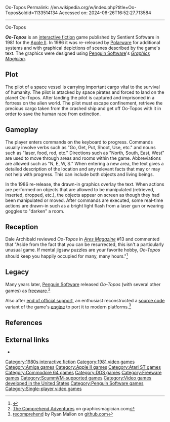 Oo-Topos
Permalink: //en.wikipedia.org/w/index.php?title=Oo-Topos&oldid=1133514134
Accessed on: 2024-06-26T16:52:27.713584



------
Oo-Topos
{{short description|Interactive fiction computer game first made for the Apple II in 1981}}
{{Refimprove|date=October 2019}}
{{Infobox video game
|title   = Oo-Topos
|image   = Oo-Topos.jpg
|caption = Atari ST box art
|developer = [[Polarware]]
|publisher = [[Polarware]]
|designer =
|artist = Raimund Redlich<br>Brian Poff
|writer = [[Michael Berlyn]]<br>Muffy McClung Berlyn
|engine = 
|released = 1981, 1986
|genre = [[Interactive fiction]]
|modes = [[Single-player video game|Single-player]]
|platforms = [[Apple II]], [[Amiga]], [[Atari ST]], [[Commodore 64]], [[DOS]]
}}

'''''Oo-Topos''''' is an [[interactive fiction]] game published by Sentient Software in 1981 for the [[Apple II]]. In 1986 it was re-released by [[Polarware]] for additional systems and with graphical depictions of scenes described by the game's text. The graphics were designed using [[Penguin Software]]'s ''[[Graphics Magician]]''.

==Plot==
The pilot of a space vessel is carrying important cargo vital to the survival of humanity. The pilot is attacked by space pirates and forced to land on the planet Oo-Topos. After landing the pilot is captured and imprisoned in a fortress on the alien world. The pilot must escape confinement, retrieve the precious cargo taken from the crashed ship and get off Oo-Topos with it in order to save the human race from extinction.

==Gameplay==
The player enters commands on the keyboard to progress. Commands usually involve verbs such as "Go, Get, Put, Shoot, Use, etc." and nouns such as "laser, food, rod, etc." Directions such as "North, South, East, West" are used to move through areas and rooms within the game. Abbreviations are allowed such as "N, E, W, S." When entering a new area, the text gives a detailed description of the location and any relevant facts that may or may not help with progress. This can include both objects and living beings.

In the 1986 re-release, the drawn-in graphics overlay the text. When actions are performed on objects that are allowed to be manipulated (retrieved, inserted, dropped, etc.), the objects appear on screen as though they had been manipulated or moved. After commands are executed, some real-time actions are drawn-in such as a bright light flash from a laser gun or wearing goggles to "darken" a room.

==Reception==
Dale Archibald reviewed ''Oo-Topos'' in ''[[Ares (magazine)|Ares Magazine]]'' #13 and commented that "Aside from the fact that you can be resurrected, this isn't a particularly unusual game. If mental jigsaw puzzles are your favorite hobby, ''Oo-Topos'' should keep you happily occupied for many, many hours."<ref name="Ares">{{cite journal | last=Archibald | first=Dale| title=Software | journal=[[Ares (magazine)|Ares Magazine]] | publisher=[[TSR, Inc.]] | date=Winter 1983| issue=13 | page=20}}</ref>

== Legacy ==
Many years later, [[Penguin Software]] released ''Oo-Topos'' (with several other games) as [[freeware]].<ref>[http://graphicsmagician.com/polarware/comprehend.htm The Comprehend Adventures] on graphicsmagician.com</ref>

Also after [[End-of-life product|end of official support]], an enthusiast reconstructed a [[source code]] variant of the game's [[Game engine|engine]] to port it to modern platforms.<ref>[https://github.com/RyanMallon/recomprehend recomprehend] by Ryan Mallon on [[github.com]]</ref>

== References ==
{{reflist}}

== External links ==
* {{IFDB|id=5irzneiwxk4aqce5}}

{{Penguin Software}}
{{DEFAULTSORT:Oo-Topos}}

[[Category:1980s interactive fiction]]
[[Category:1981 video games]]
[[Category:Amiga games]]
[[Category:Apple II games]]
[[Category:Atari ST games]]
[[Category:Commodore 64 games]]
[[Category:DOS games]]
[[Category:Freeware games]]
[[Category:ScummVM-supported games]]
[[Category:Video games developed in the United States]]
[[Category:Penguin Software games]]
[[Category:Single-player video games]]